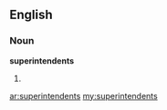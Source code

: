 ==English==

===Noun===
'''superintendents'''

# {{plural of|[[superintendent]]}}

[[ar:superintendents]]
[[my:superintendents]]